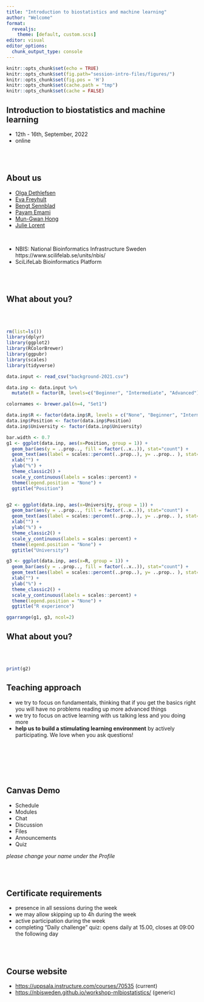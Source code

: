 ```yaml
---
title: "Introduction to biostatistics and machine learning"
author: "Welcome"
format:
  revealjs: 
    theme: [default, custom.scss]
editor: visual
editor_options: 
  chunk_output_type: console
---
```


```r
knitr::opts_chunk$set(echo = TRUE)
knitr::opts_chunk$set(fig.path="session-intro-files/figures/")
knitr::opts_chunk$set(fig.pos = 'H')
knitr::opts_chunk$set(cache.path = "tmp")
knitr::opts_chunk$set(cache = FALSE)

```

## Introduction to biostatistics and machine learning

-   12th - 16th, September, 2022
-   online

<br/><br/>

## About us

-   [Olga Dethlefsen](https://nbis.se/about/staff/olga-dethlefsen/)
-   [Eva Freyhult](https://nbis.se/about/staff/eva-freyhult/)
-   [Bengt Sennblad](https://nbis.se/about/staff/bengt-sennblad/)
-   [Payam Emami](https://nbis.se/about/staff/payam-emami/)
-   [Mun-Gwan Hong](https://nbis.se/about/staff/mungwan-hong/)
-   [Julie Lorent](https://nbis.se/about/staff/julie-lorent/)

<br/>

-   NBIS: National Bioinformatics Infrastructure Sweden https://www.scilifelab.se/units/nbis/
-   SciLifeLab Bioinformatics Platform

<br/><br/>

<!-- ## What about you? -->
<!-- Names and teams  -->

## What about you?
<br/><br/>
```r

rm(list=ls())
library(dplyr)
library(ggplot2)
library(RColorBrewer)
library(ggpubr)
library(scales)
library(tidyverse)

data.input <- read_csv("background-2021.csv")

data.inp <- data.input %>%
  mutate(R = factor(R, levels=c("Beginner", "Intermediate", "Advanced")))

```

```r

colornames <- brewer.pal(n=4, "Set1")

data.inp$R <- factor(data.inp$R, levels = c("None", "Beginner", "Intermediate", "Advanced"))
data.inp$Position <- factor(data.inp$Position)
data.inp$University <- factor(data.inp$University)

bar.width <- 0.7
g1 <- ggplot(data.inp, aes(x=Position, group = 1)) + 
  geom_bar(aes(y = ..prop.., fill = factor(..x..)), stat="count") + 
  geom_text(aes(label = scales::percent(..prop..), y= ..prop.. ), stat= "count", vjust = -.5) +
  xlab("") + 
  ylab("%") + 
  theme_classic2() + 
  scale_y_continuous(labels = scales::percent) + 
  theme(legend.position = "None") + 
  ggtitle("Position")


g2 <- ggplot(data.inp, aes(x=University, group = 1)) + 
  geom_bar(aes(y = ..prop.., fill = factor(..x..)), stat="count") + 
  geom_text(aes(label = scales::percent(..prop..), y= ..prop.. ), stat= "count", vjust = -.5) +
  xlab("") + 
  ylab("%") + 
  theme_classic2() + 
  scale_y_continuous(labels = scales::percent) + 
  theme(legend.position = "None") + 
  ggtitle("University")

g3 <- ggplot(data.inp, aes(x=R, group = 1)) + 
  geom_bar(aes(y = ..prop.., fill = factor(..x..)), stat="count") + 
  geom_text(aes(label = scales::percent(..prop..), y= ..prop.. ), stat= "count", vjust = -.5) +
  xlab("") + 
  ylab("%") + 
  theme_classic2() + 
  scale_y_continuous(labels = scales::percent) + 
  theme(legend.position = "None") + 
  ggtitle("R experience")

ggarrange(g1, g3, ncol=2)

```

## What about you?
<br/><br/>
```r
print(g2)
```

## Teaching approach

-   we try to focus on fundamentals, thinking that if you get the basics right you will have no problems reading up more advanced things
-   we try to focus on active learning with us talking less and you doing more
-   **help us to build a stimulating learning environment** by actively participating. We love when you ask questions!

<br/><br/>

<!-- ### Online classroom -->

<!-- - we believe that you know how to study best (Online Classroom) -->

<br/><br/>

## Canvas Demo

-   Schedule
-   Modules
-   Chat
-   Discussion
-   Files
-   Announcements
-   Quiz

*please change your name under the Profile*

<br/><br/>

## Certificate requirements

-   presence in all sessions during the week
-   we may allow skipping up to 4h during the week
-   active participation during the week
-   completing "Daily challenge" quiz: opens daily at 15.00, closes at 09:00 the following day

<br/><br/>

## Course website

-   [https://uppsala.instructure.com/courses/70535](https://uppsala.instructure.com/courses/70535) (current)
-   [https://nbisweden.github.io/workshop-mlbiostatistics/](https://nbisweden.github.io/workshop-mlbiostatistics/) (generic)
